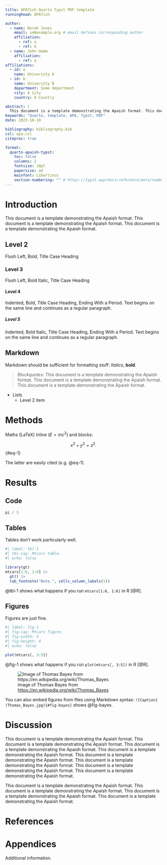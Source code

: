 ```yaml
---
title: APA7ish Quarto Typst PDF template
runninghead: APA7ish

author:
  - name: Norah Jones
    email: sm@example.org # email defines corresponding author
    affiliation:
      - ref: a
      - ref: b
  - name: John Hamm
    affiliation:
      - ref: a
affiliations:
  - id: a
    name: University A
  - id: b
    name: University B
    department: Some department
    city: A City
    country: A Country

abstract: |
  This document is a template demonstrating the Apaish format. This document is a template demonstrating the Apaish format. This document is a template demonstrating the Apaish format. This document is a template demonstrating the Apaish format. This document is a template demonstrating the Apaish format. This document is a template demonstrating the Apaish format. This document is a template demonstrating the Apaish format. This document is a template demonstrating the Apaish format.
keywords: "Quarto, template, APA, Typst, PDF"
date: 2023-10-10

bibliography: bibliography.bib  
csl: apa.csl
citeproc: true

format:
  quarto-apaish-typst: 
    toc: false
    columns: 2
    fontsize: 10pt
    papersize: a4
    mainfont: Libertinus
    section-numbering: "" # https://typst.app/docs/reference/meta/numbering/
---
```


# Introduction

This document is a template demonstrating the Apaish format. This document is a template demonstrating the Apaish format. This document is a template demonstrating the Apaish format.

## Level 2

Flush Left, Bold, Title Case Heading

### Level 3

Flush Left, Bold Italic, Title Case Heading

#### Level 4

Indented, Bold, Title Case Heading, Ending With a Period. Text begins on the same line and continues as a regular paragraph.

##### Level 5

Indented, Bold Italic, Title Case Heading, Ending With a Period. Text begins on the same line and continues as a regular paragraph.

## Markdown

Markdown should be sufficient for formatting stuff: *Italics*, **bold**.

> *Blockquotes*: This document is a template demonstrating the Apaish format. This document is a template demonstrating the Apaish format. This document is a template demonstrating the Apaish format.

- Lists
  - Level 2 item

# Methods

Maths (LaTeX) inline ($E=mc^2$) and blocks:

$$
x^2 + y^2 = z^2.
$$ {#eq-1}

The latter are easily cited (e.g. @eq-1).

# Results

## Code

```r
pi / 3
```

## Tables

Tables don't work particularly well.

```r
#| label: tbl-1
#| tbl-cap: Mtcars table.
#| echo: false

library(gt)
mtcars[1:6, 1:6] |> 
  gt() |> 
  tab_footnote("Note.", cells_column_labels(1))
```

@tbl-1 shows what happens if you run `mtcars[1:6, 1:6]` in R [@R].

## Figures

Figures are just fine.

```r
#| label: fig-1
#| fig-cap: Mtcars figure.
#| fig-width: 4
#| fig-height: 4
#| echo: false

plot(mtcars[, 3:5])
```

@fig-1 shows what happens if you run `plot(mtcars[, 3:5])` in R [@R].

![Image of Thomas Bayes from <https://en.wikipedia.org/wiki/Thomas_Bayes>](Thomas_Bayes.jpg){#fig-bayes}

You can also embed figures from files using Markdown syntax: `![Caption](Thomas_Bayes.jpg){#fig-bayes}` shows @fig-bayes.

# Discussion

This document is a template demonstrating the Apaish format. This document is a template demonstrating the Apaish format. This document is a template demonstrating the Apaish format. This document is a template demonstrating the Apaish format. This document is a template demonstrating the Apaish format. This document is a template demonstrating the Apaish format. This document is a template demonstrating the Apaish format. This document is a template demonstrating the Apaish format.

This document is a template demonstrating the Apaish format. This document is a template demonstrating the Apaish format. This document is a template demonstrating the Apaish format. This document is a template demonstrating the Apaish format.

# References

::: {#refs}
:::

# Appendices

Additional information.
